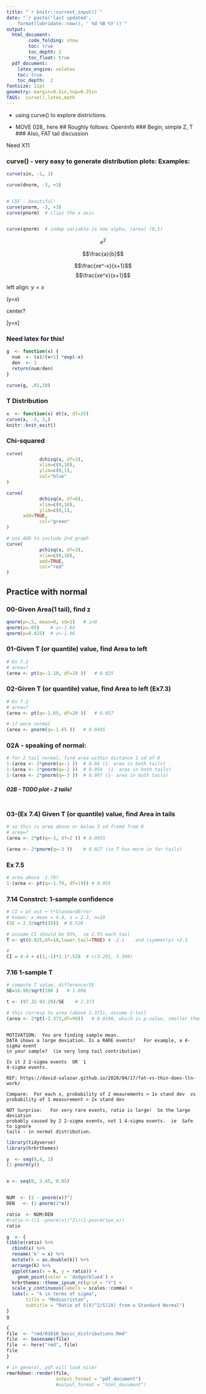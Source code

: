 ```yaml
---
title: "`r knitr::current_input()`"
date: "`r paste('last updated', 
    format(lubridate::now(), ' %d %B %Y'))`"
output:   
  html_document:  
        code_folding: show
        toc: true 
        toc_depth: 2
        toc_float: true
  pdf_document:   
    latex_engine: xelatex  
    toc: true
    toc_depth:  2   
fontsize: 11pt   
geometry: margin=0.5in,top=0.25in   
TAGS:  curve(),latex,math
---
```

* using curve() to explore districtions.

* MOVE 028_  here
## Roughly follows:   OpenInfo
###  Begin, simple Z, T
###  Also, FAT tail discussion

Need X11

### curve() - very easy to generate distribution plots:  Examples:
```r
curve(sin, -1, 1)

curve(dnorm, -3, +3)


# CDF - beautiful!
curve(pnorm, -3, +3)
curve(pnorm)  # clips the x axis


curve(qnorm)  # indep variable is now alpha, (area) (0,1)
```

$$e^2$$


$$\frac{a}{b}$$

$$\frac{xe^-x}{x+1}$$
$$\frac{xe^x}{x+1}$$


\begin{equation}
y=x
\end{equation}

left align:
$y=x$

\(y=x\)


center?

\[y=x\]

### Need latex for this!
```r

g  <- function(x) {
  num  <- (x)/(x+1) *exp(-x)
  den  <- 1 
  return(num/den)
}

curve(g, .01,10)
```

### T Distribution
```r
x  <- function(x) dt(x, df=25)
curve(x, -3, 3,)
knitr::knit_exit()

```

### Chi-squared
```r
curve(
			dchisq(x, df=3),
			xlim=c(0,10),
			ylim=c(0,1),
			col="blue"
)

curve(
			dchisq(x, df=6),
			xlim=c(0,10),
			ylim=c(0,1),
      add=TRUE,
			col="green"
)

# use ADD to include 2nd graph
curve(
			pchisq(x, df=3),
			xlim=c(0,10),
			add=TRUE,
			col="red"
)
```



## Practice with normal
### 00-Given Area(1 tail), find z
```r
qnorm(p=.5, mean=0, sd=1)	# z=0
qnorm(p=.05)	# z=-1.64
qnorm(p=0.025)	# z=-1.96
```

### 01-Given T (or quantile) value, find Area to left
```r
# Ex 7.2
# area=?
(area <- pt(q=-2.10, df=18 ))	# 0.025
```

### 02-Given T (or quantile) value, find Area to left (Ex7.3)

```r
# Ex 7.2
# area=?
(area <- pt(q=-1.65, df=20 ))	# 0.057

# if were normal
(area <- pnorm(q=-1.65 ))	# 0.0495
```
### 02A - speaking of normal:
```r
# for 2 tail normal, find area within distance 1 sd of 0
1-(area <- 2*pnorm(q=-1 ))	# 0.68 (1- area in both tails)
1-(area <- 2*pnorm(q=-2 ))	# 0.954	 (1- area in both tails)
1-(area <- 2*pnorm(q=-3 ))	# 0.997 (1- area in both tails)
```

##### 02B - TODO plot - 2 tails!
```r

```

### 03-(Ex 7.4) Given T (or quantile) value, find Area in tails
```r
# so this is area above or below 3 sd fromd from 0 
# area=?
(area <- 2*pt(q=-3, df=2 ))	# 0.0955

(area <- 2*pnorm(q=-3 ))	# 0.027 (so T has more in far tails)
```

### Ex 7.5
```r
# area above -1.79?
1-(area <- pt(q=-1.79, df=19)) # 0.955
```


### 7.14 Constrct: 1-sample confidence
```r
# CI = pt est + t*StandardError
# known: x_mean = 4.4, s = 2.3, n=19
(SE = 2.3/sqrt(19))  # 0.528

# assume CI should be 95%,  ie 2.5% each tail
T <- qt(0.025,df=18,lower.tail=TRUE) # -2.1    and (symmetry) +2.1

#
CI = 4.4 + c(1,-1)*2.1*.528  # c(3.291, 5.509)
```


### 7.16 1-sample T
```r
# compute T value, difference/SE
SE=16.98/sqrt(100 )   # 1.698

t <- (97.32-93.29)/SE    # 2.373

# this corresp to area (above 2.373), assume 2-tail
(area <- 2*pt(-2.373,df=99))   # 0.0196, which is p-value, smaller than conf level 0.05 , reject H0
```

````

MOTIVATION:  You are finding sample mean.
DATA shows a large deviation. Is a RARE events?   For example, a 4-sigma event
in your sample?  (ie very long tail contribution)

Is it 2 2-sigma events  OR  1
4-sigma events.  

REF: https://david-salazar.github.io/2020/04/17/fat-vs-thin-does-lln-work/

Compare:  For each x, probability of 2 meaurements > 1x stand dev  vs
probability of 1 measurement > 2x stand dev

NOT Surprise:   For very rare events, ratio is large!  So the large deviation
probably caused by 2 2-sigma events, not 1 4-sigma events.  ie  Safe to ignore
tails - in normal distribution.
````

```r
library(tidyverse)
library(hrbrthemes)

y  <- seq(0,4, 1)
(1-pnorm(y))


x <- seq(0, 3.45, 0.05)


NUM  <- (1 - pnorm(x))^2
DEN   <- (1-pnorm(2*x))

ratio  <- NUM/DEN
#ratio <-((1 -pnorm(x))^2)/(1-pnorm(two_x))
ratio

g  <- {
tibble(ratio) %>% 
  cbind(x) %>% 
  rename('k' = x) %>% 
  mutate(k = as.double(k)) %>% 
  arrange(k) %>% 
  ggplot(aes(x = k, y = ratio)) +
    geom_point(color = 'dodgerblue4') +
  hrbrthemes::theme_ipsum_rc(grid = "Y") +
  scale_y_continuous(labels = scales::comma) +
  labs(x = "k in terms of sigma",
       title = "Mediocristan", 
       subtitle = "Ratio of S(X)^2/S(2X) from a Standard Normal")
}
g	
```
```r

{
file  <- "rmd/01010_basic_distributions.Rmd" 
file  <- basename(file)
file  <- here("rmd", file)
file
}

# in general, pdf will look nicer
rmarkdown::render(file,
                  output_format = "pdf_document")
                  #output_format = "html_document")
```
